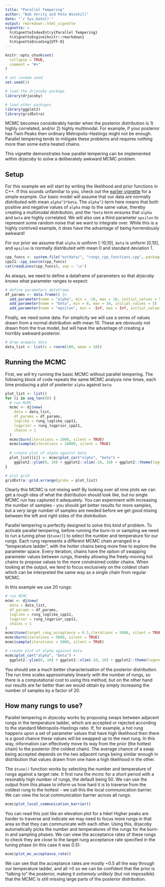 ---
title: "Parallel Tempering"
author: "Bob Verity and Pete Winskill"
date: "`r Sys.Date()`"
output: rmarkdown::html_vignette
vignette: >
  %\VignetteIndexEntry{Parallel Tempering}
  %\VignetteEngine{knitr::rmarkdown}
  %\VignetteEncoding{UTF-8}
---

```{r setup, include = FALSE}
knitr::opts_chunk$set(
  collapse = TRUE,
  comment = "#>"
)
```

```{r, echo = FALSE}
# set random seed
set.seed(1)

# load the drjacoby package
library(drjacoby)

# load other packages
library(ggplot2)
library(gridExtra)
```

MCMC becomes considerably harder when the posterior distribution is 1) highly correlated, and/or 2) highly multimodal. For example, if your posterior has Twin Peaks then ordinary Metropolis-Hastings might not be enough. Parallel tempering tends to mitigate these problems and requires nothing more than some extra heated chains.

This vignette demonstrates how parallel tempering can be implemented within *drjacoby* to solve a deliberately awkward MCMC problem.


## Setup

For this example we will start by writing the likelihood and prior functions in C++. If this sounds unfamiliar to you, check out the [earlier vignette](https://mrc-ide.github.io/drjacoby/articles/example.html) for a simple example. Our basic model will assume that our data are normally distributed with mean `alpha^2*beta`. The `alpha^2` term here means that both positive and negative values of `alpha` map to the same value, thereby creating a multimodal distribution, and the `*beta` term ensures that `alpha` and `beta` are highly correlated. We will also use a third parameter `epsilon` to represent some random noise that we want to integrate over. While this is a highly contrived example, it does have the advantage of being horrendously awkward!

For our prior we assume that `alpha` is uniform [-10,10], `beta` is uniform [0,10], and `epsilon` is normally distributed with mean 0 and standard deviation 1.

```{r, echo = FALSE, comment = '', warning=FALSE}
cpp_funcs <- system.file("extdata/", "rungs_cpp_functions.cpp", package = 'drjacoby', mustWork = TRUE)
cpp11::cpp_source(cpp_funcs)
cat(readLines(cpp_funcs), sep = '\n')
```

As always, we need to define a dataframe of parameters so that *drjacoby* knows what parameter ranges to expect:

```{r}
# define parameters dataframe
df_params <- data.frame() |>
  add_parameter(name = "alpha", min = -10, max = 10, initial_values = 5) |>
  add_parameter(name = "beta", min = 0, max = 10, initial_values = 5) |>
  add_parameter(name = "epsilon", min = -Inf, max = Inf, initial_values = 0)
```

Finally, we need some data. For simplicity we will use a series of values drawn from a normal distribution with mean 10. These are obviously not drawn from the true model, but will have the advantage of creating a horribly awkward posterior.

```{r}
# draw example data
data_list <- list(x = rnorm(100, mean = 10))
```


## Running the MCMC

First, we will try running the basic MCMC without parallel tempering. The following block of code repeats the same MCMC analysis nine times, each time producing a plot of posterior `alpha` against `beta`:

```{r, fig.width=8, fig.height=7}
plot_list <- list()
for (i in seq_len(9)) {
  # run MCMC
  mcmc <- dj$new(
    data = data_list,
    df_params = df_params,
    loglike = rung_loglike_cpp11,
    logprior = rung_logprior_cpp11,
    chains = 1
  )
  mcmc$burn(iterations = 1000, silent = TRUE)
  mcmc$sample(iterations = 10000, silent = TRUE)
  
  # create plot of alpha against beta
  plot_list[[i]] <- mcmc$plot_cor("alpha", "beta") +
    ggplot2::ylim(0, 10) + ggplot2::xlim(-10, 10) + ggplot2::theme(legend.position = "none")
}

# plot grid
gridExtra::grid.arrange(grobs = plot_list)
```

Clearly this MCMC is not mixing well! By looking over all nine plots we can get a rough idea of what the distribution *should* look like, but no single MCMC run has captured it adequately. You can experiment with increasing the number of samples - you should get better results for more samples, but a *very* large number of samples are needed before we get good mixing between the left and right sides of the distribution.

Parallel tempering is perfectly designed to solve this kind of problem. To activate parallel tempering, before running the burn-in or sampling we need to run a tuning phse (`$tune()`) to select the number and temperature for our rungs. Each rung represents a different MCMC chain arranged in a "temperature ladder", with the hotter chains being more free to  explore the parameter space. Every iteration, chains have the option of swapping parameter values between rungs, thereby allowing the freely-moving hot chains to propose values to the more constrained colder chains. When looking at the output, we tend to focus exclusively on the coldest chain which can be interpreted the same way as a single chain from regular MCMC.

In this example we use 20 rungs:

```{r, fig.width=5, fig.height=4}
# run MCMC
mcmc <- dj$new(
  data = data_list,
  df_params = df_params,
  loglike = rung_loglike_cpp11,
  logprior = rung_logprior_cpp11,
  chains = 1
)
mcmc$tune(target_rung_acceptance = 0.5,iterations = 5000, silent = TRUE)
mcmc$burn(iterations = 5000, silent = TRUE)
mcmc$sample(iterations = 5000, silent = TRUE)

# create plot of alpha against beta
mcmc$plot_cor("alpha", "beta") +
  ggplot2::ylim(0, 10) + ggplot2::xlim(-10, 10) + ggplot2::theme(legend.position = "none")
```

You should see a much better characterisation of the posterior distribution. The run time scales approximately linearly with the number of rungs, so there is a computational cost to using this method, but on the other hand our results are far better than we would obtain by simply increasing the number of samples by a factor of 20.


## How many rungs to use?

Parallel tempering in *drjacoby* works by proposing swaps between adjacent rungs in the temperature ladder, which are accepted or rejected according to the standard Metropolis-Hastings ratio. If, for example, a hot rung happens upon a set of parameter values that have high likelihood then there is a good chance these values will be swapped up to the next rung. In this way, information can effectively move its way from the prior (the hottest chain) to the posterior (the coldest chain). The average chance of a swap being accepted depends on the two adjacent rungs being similar enough in distribution that values drawn from one have a high likelihood in the other.

The `$tune()` function works by selecting the number and temperature of rungs against a target rate. It first runs the mcmc for a short period with 
a resonably high number of rungs, the default being 50. We can use the output from this phase to inform us how hard it is to traverse from the coldest
rung to the hottest - we call this the local communication barrier. We can view the local communication barrier across all rungs:

```{r, fig.width=5, fig.height=4}
mcmc$plot_local_communication_barrier()
```

You can read this just like an elevation plot for a hike! Higher peaks are harder to traverse and indicate we may need to focus more rungs in that area
so that they can communicate with each other. Using this, drjacoby automatically picks the number and temperatures of the rungs for the burn-in and sampling phases. We can view the acceptance rates of these rungs to check they are close to the target rung acceptance rate specified in the tuning phase (in this case it was 0.5):

```{r, fig.width=5, fig.height=4}
mcmc$plot_mc_acceptance_rate()
```

We can see that the acceptance rates are mostly ~0.5 all the way through our temperature ladder, and all >0 so we can be confident that the prior is "talking to" the posterior, making it *extremely unlikely* (but not impossible) that the MCMC is still missing large parts of the posterior distribution.
